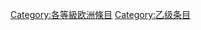 {{Articles by Quality|topic=欧洲|project=欧洲|format=TOC}}
{{Wikipedia category}}
{{emptycat}}
{{catmore1|[[Wikipedia:欧洲專題|Wikipedia:欧洲專題]]}}

[[Category:各等級欧洲條目|Category:各等級欧洲條目]]
[[Category:乙级条目|Category:乙级条目]]